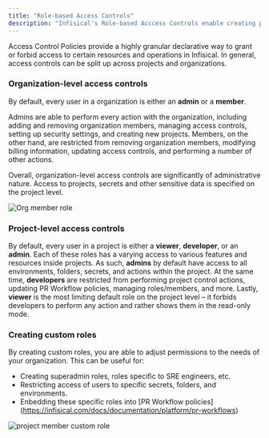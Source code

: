 ```yaml
---
title: "Role-based Access Controls"
description: "Infisical's Role-based Acccess Controls enable creating permissions for user and machine identities to restrict the actions that can be undertaken."
---
```


Access Control Policies provide a highly granular declarative way to grant or forbid access to certain resources and operations in Infisical. In general, access controls can be split up across projects and organizations.

### Organization-level access controls

By default, every user in a organization is either an **admin** or a **member**. 

Admins are able to perform every action with the organization, including adding and removing organization members, managing access controls, setting up security settings, and creating new projects. Members, on the other hand, are restricted from removing organization members, modifying billing information, updating access controls, and performing a number of other actions. 

Overall, organization-level access controls are significantly of administrative nature. Access to projects, secrets and other sensitive data is specified on the project level. 

![Org member role](../../images/platform/rbac/org-member-role.png)

### Project-level access controls

By default, every user in a project is either a **viewer**, **developer**, or an **admin**. Each of these roles has a varying access to various features and resources inside projects. As such, **admins** by default have access to all environments, folders, secrets, and actions within the project. At the same time, **developers** are restricted from performing project control actions, updating PR Workflow policies, managing roles/members, and more. Lastly, **viewer** is the most limiting default role on the project level – it forbids developers to perform any action and rather shows them in the read-only mode. 

### Creating custom roles

By creating custom roles, you are able to adjust permissions to the needs of your organization. This can be useful for: 
- Creating superadmin roles, roles specific to SRE engineers, etc. 
- Restricting access of users to specific secrets, folders, and environments. 
- Enbedding these specific roles into [PR Workflow policies] (https://infisical.com/docs/documentation/platform/pr-workflows)

![project member custom role](../../images/platform/rbac/project-member-custom-role.png)
